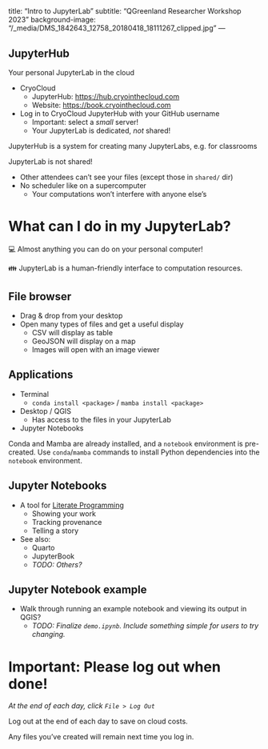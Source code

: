 <!-- vim: set ft=markdown: -->
---
title: "Intro to JupyterLab"
subtitle: "QGreenland Researcher Workshop 2023"
background-image: "/_media/DMS_1842643_12758_20180418_18111267_clipped.jpg"
---

## JupyterHub

Your personal JupyterLab in the cloud

* CryoCloud
    * JupyterHub: <https://hub.cryointhecloud.com>
    * Website: <https://book.cryointhecloud.com>

* Log in to CryoCloud JupyterHub with your GitHub username
    * Important: select a _small_ server!
    * Your JupyterLab is dedicated, _not_ shared!

::: {.notes}
JupyterHub is a system for creating many JupyterLabs, e.g. for classrooms

JupyterLab is not shared!

* Other attendees can't see your files (except those in `shared/` dir)
* No scheduler like on a supercomputer
    * Your computations won't interfere with anyone else's
:::


# What can I do in my JupyterLab?

💻 Almost anything you can do on your personal computer!

👪 JupyterLab is a human-friendly interface to computation resources.


## File browser

* Drag & drop from your desktop
* Open many types of files and get a useful display
    * CSV will display as table
    * GeoJSON will display on a map
    * Images will open with an image viewer


## Applications

* Terminal
    * `conda install <package>` / `mamba install <package>`
* Desktop / QGIS
    * Has access to the files in your JupyterLab
* Jupyter Notebooks

::: {.notes}
Conda and Mamba are already installed, and a `notebook` environment is pre-created. Use
`conda`/`mamba` commands to install Python dependencies into the `notebook` environment.
:::


## Jupyter Notebooks

* A tool for [Literate Programming](https://en.wikipedia.org/wiki/Literate_programming)
    * Showing your work
    * Tracking provenance
    * Telling a story
* See also:
    * Quarto
    * JupyterBook
    * _TODO: Others?_


## Jupyter Notebook example

* Walk through running an example notebook and viewing its output in QGIS?
    * _TODO: Finalize `demo.ipynb`. Include something simple for users to try changing._


# Important: Please log out when done!

_At the end of each day, click `File > Log Out`_

::: {.notes}
Log out at the end of each day to save on cloud costs.

Any files you've created will remain next time you log in.
:::
